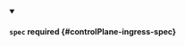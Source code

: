 


<details className="config-field" data-expandable="true" open>
<summary>

#### `spec` <span className="config-field-required" data-required="false">required</span> <span className="config-field-type"></span> <span className="config-field-default"></span> <span className="config-field-enum"></span> {#controlPlane-ingress-spec}



</summary>

<PartialSpecreference />


</details>
